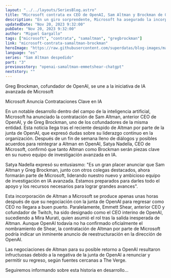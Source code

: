 ```yaml
---
layout: "../../layouts/SeriesBlog.astro"
title: "Microsoft contrata ex CEO de OpenAI, Sam Altman y Brockman de OpenAI"
description: "En un giro sorprendente, Microsoft ha asegurado la incorporación de Sam Altman, ex CEO de OpenAI, y de Greg Brockman, cofundador de la misma organización, para su nuevo equipo de investigación de IA avanzada. Esta decisión se produce tras el despido de Altman de OpenAI y las intensas negociaciones que siguieron."
updatedDate: "Nov 20, 2023 9:32:00"
pubDate: "Nov 20, 2023 9:32:00"
author: "Miguel Gargallo"
tags: ["microsoft", "contrata", "samaltman", "gregbrockman"]
link: "microsoft-contrata-samaltman-brockman"
heroImage: "https://raw.githubusercontent.com/superdatas/blog-images/main/openai-chatgpt-samaltman-despedido.png"
language: "es"
series: "Sam Altman despedido"
part: "3"
previousstory: "openai-samaltman-emmetshear-chatgpt"
nextstory: ""
---
```


Greg Brockman, cofundador de OpenAI, se une a la iniciativa de IA avanzada de Microsoft

Microsoft Anuncia Contrataciones Clave en IA

En un notable desarrollo dentro del campo de la inteligencia artificial, Microsoft ha anunciado la contratación de Sam Altman, anterior CEO de OpenAI, y de Greg Brockman, uno de los cofundadores de la misma entidad. Esta noticia llega tras el reciente despido de Altman por parte de la junta de OpenAI, que expresó dudas sobre su liderazgo continuo en la organización. Después de un fin de semana lleno de diálogos y posibles acuerdos para reintegrar a Altman en OpenAI, Satya Nadella, CEO de Microsoft, confirmó que tanto Altman como Brockman serán piezas clave en su nuevo equipo de investigación avanzada en IA.

Satya Nadella expresó su entusiasmo: "Es un gran placer anunciar que Sam Altman y Greg Brockman, junto con otros colegas destacados, ahora formarán parte de Microsoft, liderando nuestro nuevo y ambicioso equipo de investigación en IA avanzada. Estamos preparados para darles todo el apoyo y los recursos necesarios para lograr grandes avances".

Esta incorporación de Altman a Microsoft se produce apenas unas horas después de que su negociación con la junta de OpenAI para regresar como CEO no llegara a buen puerto. Paralelamente, Emmett Shear, anterior CEO y cofundador de Twitch, ha sido designado como el CEO interino de OpenAI, sucediendo a Mira Murati, quien asumió el rol tras la salida inesperada de Altman. Aunque OpenAI todavía no ha confirmado oficialmente el nombramiento de Shear, la contratación de Altman por parte de Microsoft podría indicar un inminente anuncio de reestructuración en la dirección de OpenAI.

Las negociaciones de Altman para su posible retorno a OpenAI resultaron infructuosas debido a la negativa de la junta de OpenAI a renunciar y permitir su regreso, según fuentes cercanas a The Verge.

Seguiremos informando sobre esta historia en desarrollo...

